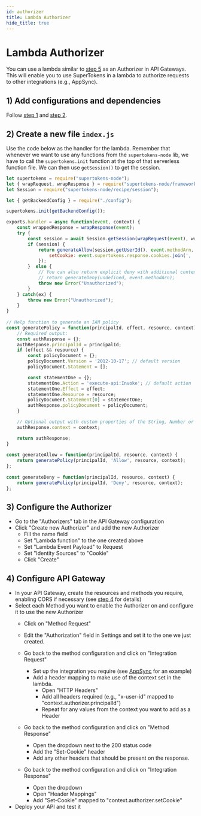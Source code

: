 ```yaml
---
id: authorizer
title: Lambda Authorizer
hide_title: true
---
```


<!-- COPY DOCS -->
<!-- ./session/serverless/with-aws-lambda/authorizer.mdx -->

# Lambda Authorizer

You can use a lambda similar to [step 5](./session-verification) as an Authorizer in API Gateways. This will enable you to use SuperTokens in a lambda to authorize requests to other integrations (e.g., AppSync).

## 1) Add configurations and dependencies

Follow [step 1](./frontend) and [step 2](./backend-config).

## 2) Create a new file `index.js`
Use the code below as the handler for the lambda. Remember that whenever we want to use any functions from the `supertokens-node` lib, we have to call the `supertokens.init` function at the top of that serverless function file. We can then use `getSession()` to get the session.

```jsx title="index.js"
let supertokens = require("supertokens-node");
let { wrapRequest, wrapResponse } = require("supertokens-node/framework/awsLambda");
let Session = require("supertokens-node/recipe/session");

let { getBackendConfig } = require("./config");

supertokens.init(getBackendConfig());

exports.handler = async function(event, context) {
    const wrappedResponse = wrapResponse(event);
    try {
        const session = await Session.getSession(wrapRequest(event), wrappedResponse, { sessionRequired: false });
        if (session) {
            return generateAllow(session.getUserId(), event.methodArn, {
                setCookie: event.supertokens.response.cookies.join(', '),
            });
        }  else {
            // You can also return explicit deny with additional context, but you should configure these as 401s so the SDK can handle them.
            // return generateDeny(undefined, event.methodArn);
            throw new Error("Unauthorized");
        }
    } catch(ex) {
        throw new Error("Unauthorized");
    }
}
     
// Help function to generate an IAM policy
const generatePolicy = function(principalId, effect, resource, context) {
    // Required output:
    const authResponse = {};
    authResponse.principalId = principalId;
    if (effect && resource) {
        const policyDocument = {};
        policyDocument.Version = '2012-10-17'; // default version
        policyDocument.Statement = [];

        const statementOne = {};
        statementOne.Action = 'execute-api:Invoke'; // default action
        statementOne.Effect = effect;
        statementOne.Resource = resource;
        policyDocument.Statement[0] = statementOne;
        authResponse.policyDocument = policyDocument;
    }

    // Optional output with custom properties of the String, Number or Boolean type.
    authResponse.context = context;

    return authResponse;
}
     
const generateAllow = function(principalId, resource, context) {
    return generatePolicy(principalId, 'Allow', resource, context);
};
     
const generateDeny = function(principalId, resource, context) {
    return generatePolicy(principalId, 'Deny', resource, context);
};
```

## 3) Configure the Authorizer

- Go to the "Authorizers" tab in the API Gateway configuration
- Click "Create new Authorizer" and add the new Authorizer
    - Fill the name field
    - Set "Lambda function" to the one created above
    - Set "Lambda Event Payload" to Request
    - Set "Identity Sources" to "Cookie"
    - Click "Create"


## 4) Configure API Gateway
- In your API Gateway, create the resources and methods you require, enabling CORS if necessary (see [step 4](./api-gateway-config) for details)
- Select each Method you want to enable the Authorizer on and configure it to use the new Authorizer
    - Click on "Method Request"
    - Edit the "Authorization" field in Settings and set it to the one we just created.
    - Go back to the method configuration and click on "Integration Request"
        - Set up the integration you require (see [AppSync](./appsync-integration) for an example)
        - Add a header mapping to make use of the context set in the lambda.
            - Open "HTTP Headers"
            - Add all headers required (e.g., "x-user-id" mapped to "context.authorizer.principalId")
            - Repeat for any values from the context you want to add as a Header

    - Go back to the method configuration and click on "Method Response"
        - Open the dropdown next to the 200 status code
        - Add the "Set-Cookie" header
        - Add any other headers that should be present on the response.

    - Go back to the method configuration and click on "Integration Response"
        - Open the dropdown
        - Open "Header Mappings"
        - Add "Set-Cookie" mapped to "context.authorizer.setCookie"
- Deploy your API and test it